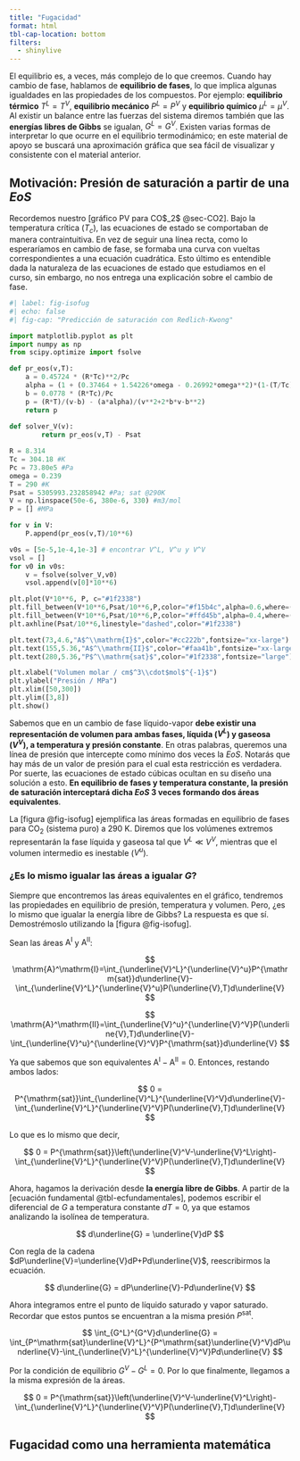 ---
title: "Fugacidad"
format: html
tbl-cap-location: bottom
filters:
  - shinylive
---

El equilibrio es, a veces, más complejo de lo que creemos. Cuando hay cambio de fase, hablamos de **equilibrio de fases**, lo que implica algunas igualdades en las propiedades de los compuestos. Por ejemplo: **equilibrio térmico** $T^L=T^V$, **equilibrio mecánico** $P^L=P^V$ y **equilibrio químico** $\mu^L=\mu^V$. Al existir un balance entre las fuerzas del sistema diremos también que las **energías libres de Gibbs** se igualan, $G^L=G^V$. Existen varias formas de interpretar lo que ocurre en el equilibrio termodinámico; en este material de apoyo se buscará una aproximación gráfica que sea fácil de visualizar y consistente con el material anterior.

## Motivación: Presión de saturación a partir de una *EoS*

Recordemos nuestro [gráfico PV para CO$_2$ @sec-CO2]. Bajo la temperatura crítica ($T_c$), las ecuaciones de estado se comportaban de manera contraintuitiva. En vez de seguir una línea recta, como lo esperaríamos en cambio de fase, se formaba una curva con vueltas correspondientes a una ecuación cuadrática. Esto último es entendible dada la naturaleza de las ecuaciones de estado que estudiamos en el curso, sin embargo, no nos entrega una explicación sobre el cambio de fase.

::::: {layout="[0.57, 0.43]"}

::::{#firstcol}

```{python}
#| label: fig-isofug
#| echo: false
#| fig-cap: "Predicción de saturación con Redlich-Kwong"

import matplotlib.pyplot as plt
import numpy as np
from scipy.optimize import fsolve

def pr_eos(v,T):
    a = 0.45724 * (R*Tc)**2/Pc
    alpha = (1 + (0.37464 + 1.54226*omega - 0.26992*omega**2)*(1-(T/Tc)**(1/2)))**2
    b = 0.0778 * (R*Tc)/Pc
    p = (R*T)/(v-b) - (a*alpha)/(v**2+2*b*v-b**2)
    return p
    
def solver_V(v):
        return pr_eos(v,T) - Psat

R = 8.314
Tc = 304.18 #K
Pc = 73.80e5 #Pa
omega = 0.239
T = 290 #K
Psat = 5305993.232858942 #Pa; sat @290K
V = np.linspace(50e-6, 380e-6, 330) #m3/mol
P = [] #MPa

for v in V:
    P.append(pr_eos(v,T)/10**6)

v0s = [5e-5,1e-4,1e-3] # encontrar V^L, V^u y V^V
vsol = []
for v0 in v0s:
    v = fsolve(solver_V,v0)
    vsol.append(v[0]*10**6)

plt.plot(V*10**6, P, c="#1f2338")
plt.fill_between(V*10**6,Psat/10**6,P,color="#f15b4c",alpha=0.6,where=(V*10**6<=vsol[1])&(V*10**6>=vsol[0]))
plt.fill_between(V*10**6,Psat/10**6,P,color="#ffd45b",alpha=0.4,where=(V*10**6<=vsol[2])&(V*10**6>=vsol[1]))
plt.axhline(Psat/10**6,linestyle="dashed",color="#1f2338")

plt.text(73,4.6,"A$^\\mathrm{I}$",color="#cc222b",fontsize="xx-large")
plt.text(155,5.36,"A$^\\mathrm{II}$",color="#faa41b",fontsize="xx-large")
plt.text(280,5.36,"P$^\\mathrm{sat}$",color="#1f2338",fontsize="large")

plt.xlabel("Volumen molar / cm$^3\\cdot$mol$^{-1}$")
plt.ylabel("Presión / MPa")
plt.xlim([50,300])
plt.ylim([3,8])
plt.show()

```


::::

::::{#secondcol}

Sabemos que en un cambio de fase líquido-vapor **debe existir una representación de volumen para ambas fases, líquida ($V^L$) y gaseosa ($V^V$), a temperatura y presión constante**. En otras palabras, queremos una línea de presión que intercepte como mínimo dos veces la *EoS*. Notarás que hay más de un valor de presión para el cual esta restricción es verdadera. Por suerte, las ecuaciones de estado cúbicas ocultan en su diseño una solución a esto. **En equilibrio de fases y temperatura constante, la presión de saturación interceptará dicha *EoS* 3 veces formando dos áreas equivalentes**.

La [figura @fig-isofug] ejemplifica las áreas formadas en equilibrio de fases para CO$_2$ (sistema puro) a $290~\mathrm{K}$. Diremos que los volúmenes extremos representarán la fase líquida y gaseosa tal que $V^L\ll V^V$, mientras que el volumen intermedio es inestable ($V^u$).

::::

:::::

### ¿Es lo mismo igualar las áreas a igualar $G$?

Siempre que encontremos las áreas equivalentes en el gráfico, tendremos las propiedades en equilibrio de presión, temperatura y volumen. Pero, ¿es lo mismo que igualar la energía libre de Gibbs? La respuesta es que sí. Demostrémoslo utilizando la [figura @fig-isofug].

Sean las áreas $\mathrm{A}^\mathrm{I}$ y $\mathrm{A}^\mathrm{II}$:

$$
\mathrm{A}^\mathrm{I}=\int_{\underline{V}^L}^{\underline{V}^u}P^{\mathrm{sat}}d\underline{V}-\int_{\underline{V}^L}^{\underline{V}^u}P(\underline{V},T)d\underline{V}
$$

$$
\mathrm{A}^\mathrm{II}=\int_{\underline{V}^u}^{\underline{V}^V}P(\underline{V},T)d\underline{V}-\int_{\underline{V}^u}^{\underline{V}^V}P^{\mathrm{sat}}d\underline{V}
$$

Ya que sabemos que son equivalentes $\mathrm{A}^\mathrm{I}-\mathrm{A}^\mathrm{II}=0$. Entonces, restando ambos lados:

$$
0 = P^{\mathrm{sat}}\int_{\underline{V}^L}^{\underline{V}^V}d\underline{V}-\int_{\underline{V}^L}^{\underline{V}^V}P(\underline{V},T)d\underline{V}
$$

Lo que es lo mismo que decir,

$$
0 = P^{\mathrm{sat}}\left(\underline{V}^V-\underline{V}^L\right)-\int_{\underline{V}^L}^{\underline{V}^V}P(\underline{V},T)d\underline{V}
$$

Ahora, hagamos la derivación desde **la energía libre de Gibbs**. A partir de la [ecuación fundamental @tbl-ecfundamentales], podemos escribir el diferencial de $G$ a temperatura constante $dT=0$, ya que estamos analizando la isolínea de temperatura.

$$
d\underline{G} = \underline{V}dP
$$

Con regla de la cadena $dP\underline{V}=\underline{V}dP+Pd\underline{V}$, reescribirmos la ecuación.

$$
d\underline{G} = dP\underline{V}-Pd\underline{V}
$$

Ahora integramos entre el punto de líquido saturado y vapor saturado. Recordar que estos puntos se encuentran a la misma presión $P^\mathrm{sat}$.

$$
\int_{G^L}^{G^V}d\underline{G} = \int_{P^\mathrm{sat}\underline{V}^L}^{P^\mathrm{sat}\underline{V}^V}dP\underline{V}-\int_{\underline{V}^L}^{\underline{V}^V}Pd\underline{V}
$$

Por la condición de equilibrio $G^V-G^L=0$. Por lo que finalmente, llegamos a la misma expresión de la áreas.

$$
0 = P^{\mathrm{sat}}\left(\underline{V}^V-\underline{V}^L\right)-\int_{\underline{V}^L}^{\underline{V}^V}P(\underline{V},T)d\underline{V}
$$

## Fugacidad como una herramienta matemática

